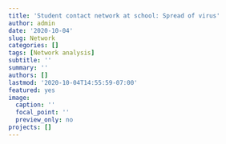 ```yaml
---
title: 'Student contact network at school: Spread of virus'
author: admin
date: '2020-10-04'
slug: Network
categories: []
tags: [Network analysis]
subtitle: ''
summary: ''
authors: []
lastmod: '2020-10-04T14:55:59-07:00'
featured: yes
image:
  caption: ''
  focal_point: ''
  preview_only: no
projects: []
---
```

